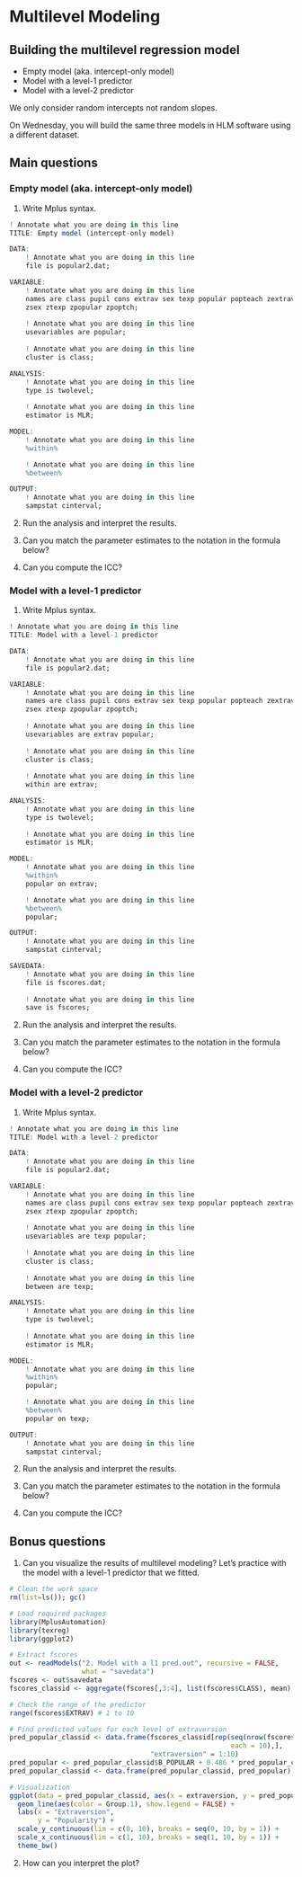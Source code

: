 # Multilevel Modeling

## Building the multilevel regression model

- Empty model (aka. intercept-only model)
- Model with a level-1 predictor
- Model with a level-2 predictor

We only consider random intercepts not random slopes.

On Wednesday, you will build the same three models in HLM software using a different dataset.

## Main questions

### Empty model (aka. intercept-only model)

1. Write Mplus syntax.

```r
! Annotate what you are doing in this line
TITLE: Empty model (intercept-only model)

DATA:
	! Annotate what you are doing in this line
	file is popular2.dat;

VARIABLE:
	! Annotate what you are doing in this line
	names are class pupil cons extrav sex texp popular popteach zextrav
	zsex ztexp zpopular zpoptch;
	
	! Annotate what you are doing in this line
	usevariables are popular;
	
	! Annotate what you are doing in this line
	cluster is class;

ANALYSIS:
	! Annotate what you are doing in this line
	type is twolevel;
	
	! Annotate what you are doing in this line
	estimator is MLR;

MODEL:
	! Annotate what you are doing in this line
	%within%

	! Annotate what you are doing in this line
	%between%

OUTPUT:
	! Annotate what you are doing in this line
	sampstat cinterval;
```

2. Run the analysis and interpret the results.

3. Can you match the parameter estimates to the notation in the formula below?

4. Can you compute the ICC?

### Model with a level-1 predictor

1. Write Mplus syntax.

```r
! Annotate what you are doing in this line
TITLE: Model with a level-1 predictor

DATA:
	! Annotate what you are doing in this line
	file is popular2.dat;

VARIABLE:
	! Annotate what you are doing in this line
	names are class pupil cons extrav sex texp popular popteach zextrav
	zsex ztexp zpopular zpoptch;
	
	! Annotate what you are doing in this line
	usevariables are extrav popular;
	
	! Annotate what you are doing in this line
	cluster is class;
	
	! Annotate what you are doing in this line
	within are extrav;

ANALYSIS:
	! Annotate what you are doing in this line
	type is twolevel;
	
	! Annotate what you are doing in this line
	estimator is MLR;

MODEL:
	! Annotate what you are doing in this line
	%within%
	popular on extrav;

	! Annotate what you are doing in this line
	%between%
	popular;

OUTPUT:
	! Annotate what you are doing in this line
	sampstat cinterval;

SAVEDATA:
	! Annotate what you are doing in this line
	file is fscores.dat;
	
	! Annotate what you are doing in this line
	save is fscores;
```

2. Run the analysis and interpret the results.

3. Can you match the parameter estimates to the notation in the formula below?

4. Can you compute the ICC?

### Model with a level-2 predictor

1. Write Mplus syntax.

```r
! Annotate what you are doing in this line
TITLE: Model with a level-2 predictor

DATA:
	! Annotate what you are doing in this line
	file is popular2.dat;

VARIABLE:
	! Annotate what you are doing in this line
	names are class pupil cons extrav sex texp popular popteach zextrav
	zsex ztexp zpopular zpoptch;
	
	! Annotate what you are doing in this line
	usevariables are texp popular;
	
	! Annotate what you are doing in this line
	cluster is class;
	
	! Annotate what you are doing in this line
	between are texp;

ANALYSIS:
	! Annotate what you are doing in this line
	type is twolevel;
	
	! Annotate what you are doing in this line
	estimator is MLR;

MODEL:
	! Annotate what you are doing in this line
	%within%
	popular;

	! Annotate what you are doing in this line
	%between%
	popular on texp;

OUTPUT:
	! Annotate what you are doing in this line
	sampstat cinterval;
```

2. Run the analysis and interpret the results.

3. Can you match the parameter estimates to the notation in the formula below?

4. Can you compute the ICC?

## Bonus questions

1. Can you visualize the results of multilevel modeling? Let's practice with the model with a level-1 predictor that we fitted.

```r
# Clean the work space
rm(list=ls()); gc()

# Load required packages
library(MplusAutomation)
library(texreg)
library(ggplot2)

# Extract fscores
out <- readModels("2. Model with a l1 pred.out", recursive = FALSE, 
                  what = "savedata")
fscores <- out$savedata
fscores_classid <- aggregate(fscores[,3:4], list(fscores$CLASS), mean)

# Check the range of the predictor
range(fscores$EXTRAV) # 1 to 10

# Find predicted values for each level of extraversion
pred_popular_classid <- data.frame(fscores_classid[rep(seq(nrow(fscores_classid)),
                                                       each = 10),],
                                   "extraversion" = 1:10)
pred_popular <- pred_popular_classid$B_POPULAR + 0.486 * pred_popular_classid$extraversion
pred_popular_classid <- data.frame(pred_popular_classid, pred_popular)

# Visualization
ggplot(data = pred_popular_classid, aes(x = extraversion, y = pred_popular, group = Group.1)) +
  geom_line(aes(color = Group.1), show.legend = FALSE) +
  labs(x = "Extraversion",
       y = "Popularity") +
  scale_y_continuous(lim = c(0, 10), breaks = seq(0, 10, by = 1)) +
  scale_x_continuous(lim = c(1, 10), breaks = seq(1, 10, by = 1)) +
  theme_bw()
```

2. How can you interpret the plot?

